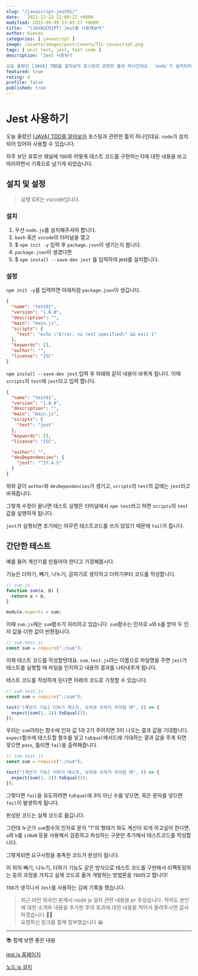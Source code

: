 ```yaml
---
slug: "/javascript-jest01/"
date:   2021-12-23 21:09:22 +0000
modified: 2023-09-05 13:05:17 +0000
title:  "[JAVASCRIPT] Jest를 사용해보자"
author: Kimson
categories: [ javascript ]
image: /assets/images/post/covers/TIL-javascript.png
tags: [ unit test, jest, test code ]
description: "Jest 사용하기

오늘 올렸던 [JAVA] TDD를 알아보자 포스팅과 관련한 툴의 하나인데요. `node`가 설치되어 있어야 사용할 수 있습니다."
featured: true
rating: 4
profile: false
published: true
---
```


# Jest 사용하기

오늘 올렸던 [[JAVA] TDD를 알아보자](/java-tdd01) 포스팅과 관련한 툴의 하나인데요. `node`가 설치되어 있어야 사용할 수 있습니다.

자주 보던 유튜브 채널에 `TDD`와 어떻게 테스트 코드를 구현하는지에 대한 내용을 보고 따라하면서 기록으로 남기게 되었습니다.

## 설치 및 설정

> 실행 IDE는 vscode입니다.

### 설치

1. 우선 `node.js`를 설치해주셔야 합니다.
2. `bash` 혹은 `vscode`의 터미널을 열고
3. $ `npm init -y` 입력 후 `package.json`이 생기는지 봅니다.
4. `package.json`이 생겼다면
5. $ `npm install --save-dev jest` 를 입력하여 jest를 설치합니다.

### 설정

`npm init -y`를 입력하면 아래처럼 `package.json`이 생깁니다.

```json
{
  "name": "test01",
  "version": "1.0.0",
  "description": "",
  "main": "main.js",
  "scripts": {
    "test": "echo \"Error: no test specified\" && exit 1"
  },
  "keywords": [],
  "author": "",
  "license": "ISC"
}
```

`npm install --save-dev jest` 입력 후 아래와 같이 내용이 바뀌게 됩니다. 이때 `scripts`의 `test`에 `jest`라고 입력 합니다.

```json
{
  "name": "test01",
  "version": "1.0.0",
  "description": "",
  "main": "main.js",
  "scripts": {
    "test": "jest"
  },
  "keywords": [],
  "license": "ISC",

  "author": "",
  "devDependencies": {
    "jest": "^27.4.5"
  }
}
```

위와 같이 `author`와 `devDependencies`가 생기고, `scripts`의 `test`의 값에는 `jest`라고 바꿔줍니다.

그렇게 수정이 끝나면 테스트 실행은 터미널에서 `npm test`라고 하면 `scripts`의 `test` 값을 실행하게 됩니다.

`jest`가 실행되면 초기에는 아무런 테스트코드를 쓰지 않았기 때문에 `fail`이 뜹니다.

## 간단한 테스트

예를 들어 계산기를 만들어야 한다고 가정해봅시다.

기능은 더하기, 빼기, 나누기, 곱하기로 생각하고 더하기부터 코드를 작성합니다.

```javascript
// sum.js
function sum(a, b) {
  return a + b;
}

module.exports = sum;
```

이때 `sum.js`에는 `sum`함수가 자리하고 있습니다. `sum`함수는 인자로 `a`와 `b`를 받아 두 인자 값을 더한 값이 반환됩니다.

```javascript
// sum.test.js
const sum = require("./sum");
```

이제 테스트 코드를 작성할텐데요. `sum.test.js`라는 이름으로 파일명을 주면 `jest`가 테스트를 실행할 때 파일을 인지하고 내용의 결과를 나타내주게 됩니다.

테스트 코드를 작성하게 된다면 아래의 코드로 가정할 수 있습니다.

```javascript
// sum.test.js
const sum = require("./sum");

test("[계산기 기능] 더하기 테스트, 숫자와 숫자가 주어질 때", () => {
  expect(sum(1, 2)).toEqual(3);
});
```

우리는 `sum`이라는 함수에 인자 값 1과 2가 주어지면 3이 나오는 결과 값을 기대합니다. `expect`함수에 테스트할 함수를 넣고 `toEqual`메서드에 기대하는 결과 값을 주게 되면 맞으면 `pass`, 틀리면 `fail`을 출력해줍니다.

```javascript
// sum.test.js
const sum = require("./sum");

test("[계산기 기능] 더하기 테스트, 숫자와 숫자가 주어질 때", () => {
  expect(sum(1, 2)).toEqual(3);
});
```

그렇다면 `fail`을 유도하려면 `toEqual`에 3이 아닌 수를 넣으면, 혹은 문자를 넣으면 `fail`이 발생하게 됩니다.

완성된 코드는 실제 코드로 옮깁니다.

그런데 누군가 `sum`함수의 인자로 문자 "1"의 형태가 와도 계산이 되게 하고싶어 한다면, `a`와 `b`를 `isNaN` 등을 사용해서 검증하고 파싱하는 구문만 추가해서 테스트코드를 작성합니다.

그렇게되면 요구사항을 충족한 코드가 완성이 됩니다.

이 외의 빼기, 나누기, 더하기 기능도 같은 방식으로 테스트 코드를 구현해서 리팩토링하는 등의 과정을 거치고 실제 코드로 옮겨 개발하는 방법론을 `TDD`라고 합니다!

`TDD`가 생각나서 `Jest`를 사용하는 김에 기록을 했습니다.

> 최근 어떤 외국인 분께서 node js 설치 관련 내용을 pr 주셨습니다. 적어도 본인에 대한 소개와 내용을 추가한 후의 효과에 대한 내용을 적어서 올려주시면 감사하겠습니다 🙇‍♂️  
> 요청하신 링크를 함께 첨부했습니다 😀

---

📚 함께 보면 좋은 내용

[jest.js 홈페이지](https://jestjs.io/)

[노드 js 설치](https://www.scaler.com/topics/javascript/install-node-js/)
